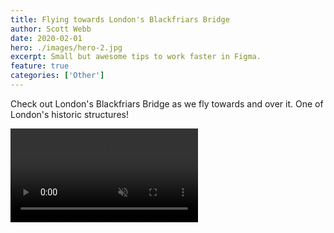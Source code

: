 ```yaml
---
title: Flying towards London's Blackfriars Bridge
author: Scott Webb
date: 2020-02-01
hero: ./images/hero-2.jpg
excerpt: Small but awesome tips to work faster in Figma.
feature: true
categories: ['Other']
---
```


<div class="Grid Col2">
<p>

  Check out London's Blackfriars Bridge as we fly towards and over it. One of London's historic structures!
  
</p>

<div class="video">
  <video autoplay loop muted playsinline src="https://myvideos01.s3.ca-central-1.amazonaws.com/flying-towards-historic-bridge.mov"></video>
</div>
</div>